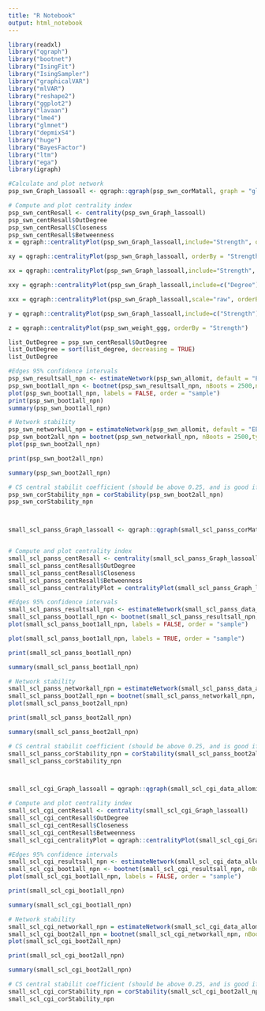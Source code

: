 ---
title: "R Notebook"
output: html_notebook
---
```{r}
library(readxl)
library("qgraph")
library("bootnet")
library("IsingFit")
library("IsingSampler")
library("graphicalVAR")
library("mlVAR")
library("reshape2")
library("ggplot2")
library("lavaan")
library("lme4")
library("glmnet")
library("depmixS4")
library("huge")
library("BayesFactor")
library("ltm")
library("ega")
library(igraph)
```


```{r}
#Calculate and plot network
psp_swn_Graph_lassoall <- qgraph::qgraph(psp_swn_corMatall, graph = "glasso", layout = "spring", tuning = 0.5, sampleSize = nrow(psp_swn_allomit), minimum = 0, maximum = 1, details = TRUE, esize = 20, lambda.min.ratio = 0.01,  cut = 0.15, groups =  list("psp" = 1:4, "swn" = 5:24), nodeNames = names(psp_swn_allomit), legend.cex = 0.45, vsize = 8, esize = 25, palette = 'pastel', posCol = "blue", negCol = "red",color = c("red", "yellow", "grey", "blue"), borders = FALSE, vTrans = 200, details = TRUE)
```


```{r}
# Compute and plot centrality index
psp_swn_centResall <- centrality(psp_swn_Graph_lassoall)
psp_swn_centResall$OutDegree
psp_swn_centResall$Closeness
psp_swn_centResall$Betweenness
x = qgraph::centralityPlot(psp_swn_Graph_lassoall,include="Strength", orderBy = "Strength")
```
```{r}
xy = qgraph::centralityPlot(psp_swn_Graph_lassoall, orderBy = "Strength")
```


```{r}
xx = qgraph::centralityPlot(psp_swn_Graph_lassoall,include="Strength", scale="raw", orderBy = "Strength")
```
```{r}
xxy = qgraph::centralityPlot(psp_swn_Graph_lassoall,include=c("Degree"))
```

```{r}
xxx = qgraph::centralityPlot(psp_swn_Graph_lassoall,scale="raw", orderBy = "Strength")

```

```{r}

y = qgraph::centralityPlot(psp_swn_Graph_lassoall,include=c("Strength"), orderBy = "Strength")
```
```{r}
z = qgraph::centralityPlot(psp_swn_weight_ggg, orderBy = "Strength")
```
```{r}
list_OutDegree = psp_swn_centResall$OutDegree
list_OutDegree = sort(list_degree, decreasing = TRUE)
list_OutDegree
```


```{r}
#Edges 95% confidence intervals
psp_swn_resultsall_npn <- estimateNetwork(psp_swn_allomit, default = "EBICglasso", corMethod = "npn", tuning = 0.5)
psp_swn_boot1all_npn <- bootnet(psp_swn_resultsall_npn, nBoots = 2500,nCores = 8, type = "nonparametric")
plot(psp_swn_boot1all_npn, labels = FALSE, order = "sample")
print(psp_swn_boot1all_npn)
summary(psp_swn_boot1all_npn)
```

```{r}
# Network stability
psp_swn_networkall_npn = estimateNetwork(psp_swn_allomit, default = "EBICglasso", corMethod = "npn", tuning = 0.5, refit = TRUE)
psp_swn_boot2all_npn = bootnet(psp_swn_networkall_npn, nBoots = 2500,type = "case", nCores = 8)
plot(psp_swn_boot2all_npn)


```

```{r}
print(psp_swn_boot2all_npn)
```


```{r}

summary(psp_swn_boot2all_npn)
```

```{r}
# CS central stabilit coefficient (should be above 0.25, and is good if >0.5)
psp_swn_corStability_npn = corStability(psp_swn_boot2all_npn)
psp_swn_corStability_npn
```


```{r}

```

```{r}
```


```{r}
small_scl_panss_Graph_lassoall <- qgraph::qgraph(small_scl_panss_corMatall, graph = "glasso", layout = "spring", tuning = 0.5, sampleSize = nrow(small_scl_panss_data_allomit), minimum = 0, maximum = 1, details = TRUE, esize = 20, lambda.min.ratio = 0.01,  cut = 0.15, groups =  list("scl" = 1:9, "scl" = 10:13), nodeNames = names(small_scl_panss_data_allomit), legend.cex = 0.45, vsize = 8, esize = 25, palette = 'pastel', posCol = "blue", negCol = "red",color = c("red", "yellow", "grey", "blue"), borders = FALSE, vTrans = 200, details = TRUE)
```
```{r}

```


```{r}
# Compute and plot centrality index
small_scl_panss_centResall <- centrality(small_scl_panss_Graph_lassoall)
small_scl_panss_centResall$OutDegree
small_scl_panss_centResall$Closeness
small_scl_panss_centResall$Betweenness
small_scl_panss_centralityPlot = centralityPlot(small_scl_panss_Graph_lassoall, orderBy = "Strength")
```


```{r}
#Edges 95% confidence intervals
small_scl_panss_resultsall_npn <- estimateNetwork(small_scl_panss_data_allomit, default = "EBICglasso", corMethod = "npn", tuning = 0.5)
small_scl_panss_boot1all_npn <- bootnet(small_scl_panss_resultsall_npn, nBoots = 2500,nCores = 8, type = "nonparametric")
plot(small_scl_panss_boot1all_npn, labels = FALSE, order = "sample")

```
```{r}
plot(small_scl_panss_boot1all_npn, labels = TRUE, order = "sample")
```

```{r}
print(small_scl_panss_boot1all_npn)
```
```{r}
summary(small_scl_panss_boot1all_npn)
```


```{r}
# Network stability
small_scl_panss_networkall_npn = estimateNetwork(small_scl_panss_data_allomit, default = "EBICglasso", corMethod = "npn", tuning = 0.5, refit = TRUE)
small_scl_panss_boot2all_npn = bootnet(small_scl_panss_networkall_npn, nBoots = 2500,type = "case", nCores = 8)
plot(small_scl_panss_boot2all_npn)
```

```{r}
print(small_scl_panss_boot2all_npn)
```


```{r}
summary(small_scl_panss_boot2all_npn)
```

```{r}
# CS central stabilit coefficient (should be above 0.25, and is good if >0.5)
small_scl_panss_corStability_npn = corStability(small_scl_panss_boot2all_npn)
small_scl_panss_corStability_npn
```
```{r}
```


```{r}
```


```{r}
small_scl_cgi_Graph_lassoall = qgraph::qgraph(small_scl_cgi_data_allomit_corMatall, graph = "glasso", layout = "spring", tuning = 0.5, sampleSize = nrow(small_scl_cgi_data_allomit), minimum = 0, maximum = 1, details = TRUE, esize = 20, lambda.min.ratio = 0.01,  cut = 0.15, groups =  list("scl" = 1:9, "cgi" = 10:13), nodeNames = names(small_scl_cgi_data_allomit), legend.cex = 0.45, vsize = 8, esize = 25, palette = 'pastel', posCol = "blue", negCol = "red",color = c("red", "yellow", "grey", "blue"), borders = FALSE, vTrans = 200, details = TRUE)
```


```{r}
# Compute and plot centrality index
small_scl_cgi_centResall <- centrality(small_scl_cgi_Graph_lassoall)
small_scl_cgi_centResall$OutDegree
small_scl_cgi_centResall$Closeness
small_scl_cgi_centResall$Betweenness
small_scl_cgi_centralityPlot = qgraph::centralityPlot(small_scl_cgi_Graph_lassoall, orderBy = "Strength")
```


```{r}
#Edges 95% confidence intervals
small_scl_cgi_resultsall_npn <- estimateNetwork(small_scl_cgi_data_allomit, default = "EBICglasso", corMethod = "npn", tuning = 0.5)
small_scl_cgi_boot1all_npn <- bootnet(small_scl_cgi_resultsall_npn, nBoots = 2500,nCores = 8, type = "nonparametric")
plot(small_scl_cgi_boot1all_npn, labels = FALSE, order = "sample")
```


```{r}
print(small_scl_cgi_boot1all_npn)
```

```{r}
summary(small_scl_cgi_boot1all_npn)
```



```{r}
# Network stability
small_scl_cgi_networkall_npn = estimateNetwork(small_scl_cgi_data_allomit, default = "EBICglasso", corMethod = "npn", tuning = 0.5, refit = TRUE)
small_scl_cgi_boot2all_npn = bootnet(small_scl_cgi_networkall_npn, nBoots = 2500,type = "case", nCores = 8)
plot(small_scl_cgi_boot2all_npn)
```


```{r}
print(small_scl_cgi_boot2all_npn)

```


```{r}
summary(small_scl_cgi_boot2all_npn)
```

```{r}
# CS central stabilit coefficient (should be above 0.25, and is good if >0.5)
small_scl_cgi_corStability_npn = corStability(small_scl_cgi_boot2all_npn)
small_scl_cgi_corStability_npn
```


